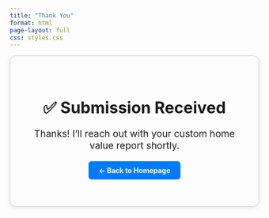 ```yaml
---
title: "Thank You"
format: html
page-layout: full
css: styles.css
---
```


<div style="max-width: 600px; margin: 0 auto; padding: 40px; text-align: center; border: 1px solid #ccc; border-radius: 12px; background-color: #fdfdfd; box-shadow: 0 2px 8px rgba(0,0,0,0.1);">

  <h1 style="font-size: 2rem;">✅ Submission Received</h1>

  <p style="font-size: 1.2rem; margin: 20px 0;">
    Thanks! I’ll reach out with your custom home value report shortly.
  </p>

  <a href="/" style="display: inline-block; padding: 10px 20px; background-color: #007bff; color: white; text-decoration: none; border-radius: 6px; font-weight: bold;">
    ← Back to Homepage
  </a>

</div>
